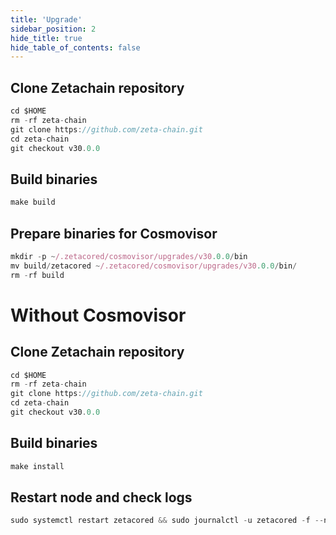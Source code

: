 ```yaml
---
title: 'Upgrade'
sidebar_position: 2
hide_title: true
hide_table_of_contents: false
---
```



<PageTitle
  iconUrl="img/zetachain-icon.svg"
  title="Upgrade"
  chainId="athens_7001-1"
  version="v30.0.0"
/>

## Clone Zetachain repository

```js
cd $HOME
rm -rf zeta-chain
git clone https://github.com/zeta-chain.git
cd zeta-chain
git checkout v30.0.0
```

## Build binaries

```js
make build
```

## Prepare binaries for Cosmovisor

```js
mkdir -p ~/.zetacored/cosmovisor/upgrades/v30.0.0/bin
mv build/zetacored ~/.zetacored/cosmovisor/upgrades/v30.0.0/bin/
rm -rf build
```

# Without Cosmovisor

## Clone Zetachain repository

```js
cd $HOME
rm -rf zeta-chain
git clone https://github.com/zeta-chain.git
cd zeta-chain
git checkout v30.0.0
```

## Build binaries

```js
make install
```

## Restart node and check logs

```js
sudo systemctl restart zetacored && sudo journalctl -u zetacored -f --no-hostname -o cat
```

